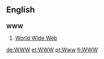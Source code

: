 ==English==
==={{initialism}}===
'''WWW'''

#[[w:World Wide Web|World Wide Web]]

[[de:WWW]]
[[et:WWW]]
[[pt:Www]]
[[fi:WWW]]